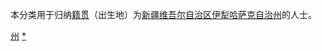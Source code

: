 {{Catnav|頁面分類|各種主題的頁面分類|依中国各省来作的分类|各地中国人|新疆人}}
{{Catnav|頁面分類|人物|各國人物|中国人|各地中国人|新疆人}}

本分类用于归纳[[籍贯|籍贯]]（出生地）为[[新疆维吾尔自治区|新疆维吾尔自治区]][[伊犁哈萨克自治州|伊犁哈萨克自治州]]的人士。

[[Category:新疆人|州]]
[[Category:伊犁哈薩克自治州|*]]